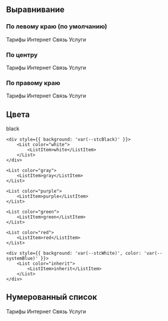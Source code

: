 

## Выравнивание

### По левому краю (по умолчанию)

<Playground>
    <List>
        <ListItem>Тарифы</ListItem>
        <ListItem>Интернет</ListItem>
        <ListItem>Связь</ListItem>
        <ListItem>Услуги</ListItem>
    </List>
</Playground>

### По центру

<Playground>
    <List align="center">
        <ListItem>Тарифы</ListItem>
        <ListItem>Интернет</ListItem>
        <ListItem>Связь</ListItem>
        <ListItem>Услуги</ListItem>
    </List>
</Playground>

### По правому краю

<Playground>
    <List align="right">
        <ListItem>Тарифы</ListItem>
        <ListItem>Интернет</ListItem>
        <ListItem>Связь</ListItem>
        <ListItem>Услуги</ListItem>
    </List>
</Playground>

## Цвета

<Playground>
    <div style={{ background: 'var(--stcWhite)' }}>
        <List color="black">
            <ListItem>black</ListItem>
        </List>
    </div>

    <div style={{ background: 'var(--stcBlack)' }}>
        <List color="white">
            <ListItem>white</ListItem>
        </List>
    </div>

    <List color="gray">
        <ListItem>gray</ListItem>
    </List>

    <List color="purple">
        <ListItem>purple</ListItem>
    </List>

    <List color="green">
        <ListItem>green</ListItem>
    </List>

    <List color="red">
        <ListItem>red</ListItem>
    </List>

    <div style={{ background: 'var(--stcWhite)', color: 'var(--systemBlue)' }}>
        <List color="inherit">
            <ListItem>inherit</ListItem>
        </List>
    </div>
</Playground>


## Нумерованный список

<Playground>
      <List as="ol">
          <ListItem>Тарифы</ListItem>
          <ListItem>Интернет</ListItem>
          <ListItem>Связь</ListItem>
          <ListItem>Услуги</ListItem>
      </List>
  </Playground>
